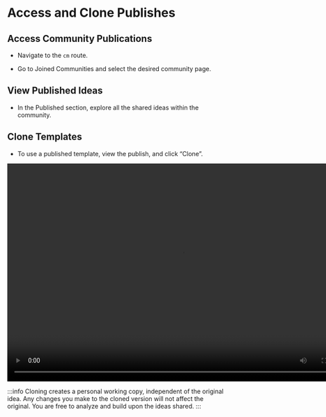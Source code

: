 # Access and Clone Publishes

## Access Community Publications

- Navigate to the `cm` route.

- Go to Joined Communities and select the desired community page.

## View Published Ideas

- In the Published section, explore all the shared ideas within the community.

## Clone Templates

- To use a published template, view the publish, and click “Clone”.

<video width="800" height="500" controls autoplay>
  <source
    src="https://assets.pandaterminal.com/documentation_clips/cloning_a_publish_to_account.mov"
    type="video/mp4"
  ></source>
</video>

:::info
Cloning creates a personal working copy, independent of the original idea.
Any changes you make to the cloned version will not affect the original. You are
free to analyze and build upon the ideas shared.
:::
